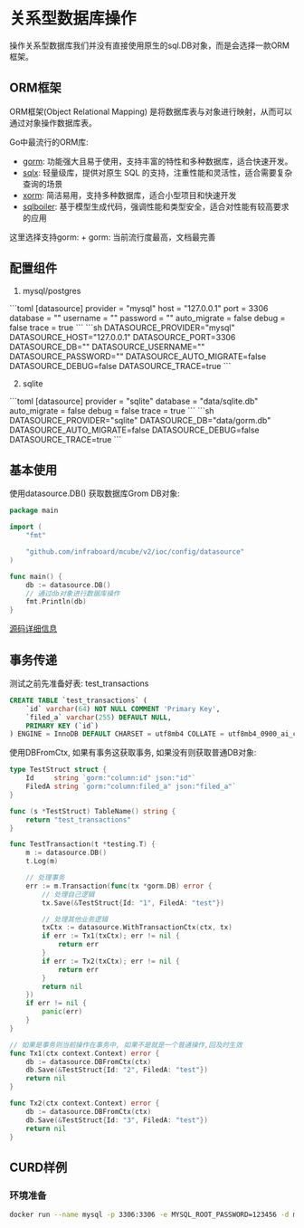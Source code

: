 
# 关系型数据库操作

操作关系型数据库我们并没有直接使用原生的sql.DB对象，而是会选择一款ORM框架。

## ORM框架

ORM框架(Object Relational Mapping) 是将数据库表与对象进行映射，从而可以通过对象操作数据库表。

Go中最流行的ORM库:
+ [gorm](https://github.com/go-gorm/gorm): 功能强大且易于使用，支持丰富的特性和多种数据库，适合快速开发。 
+ [sqlx](https://github.com/jmoiron/sqlx): 轻量级库，提供对原生 SQL 的支持，注重性能和灵活性，适合需要复杂查询的场景
+ [xorm](https://gitea.com/xorm/xorm): 简洁易用，支持多种数据库，适合小型项目和快速开发
+ [sqlboiler](https://github.com/volatiletech/sqlboiler): 基于模型生成代码，强调性能和类型安全，适合对性能有较高要求的应用

这里选择支持gorm:
	+ gorm: 当前流行度最高，文档最完善

## 配置组件

1. mysql/postgres
<Tabs>
  <Tab label="toml">
```toml
[datasource]
  provider = "mysql"
  host = "127.0.0.1"
  port = 3306
  database = ""
  username = ""
  password = ""
  auto_migrate = false
  debug = false
  trace = true
```
  </Tab>
  <Tab label="env">
```sh
DATASOURCE_PROVIDER="mysql"
DATASOURCE_HOST="127.0.0.1"
DATASOURCE_PORT=3306
DATASOURCE_DB=""
DATASOURCE_USERNAME=""
DATASOURCE_PASSWORD=""
DATASOURCE_AUTO_MIGRATE=false
DATASOURCE_DEBUG=false
DATASOURCE_TRACE=true
```
</Tab>
</Tabs>  

2. sqlite
<Tabs>
  <Tab label="toml">
```toml
[datasource]
  provider = "sqlite"
  database = "data/sqlite.db"
  auto_migrate = false
  debug = false
  trace = true
```
  </Tab>
  <Tab label="env">
```sh
DATASOURCE_PROVIDER="sqlite"
DATASOURCE_DB="data/gorm.db"
DATASOURCE_AUTO_MIGRATE=false
DATASOURCE_DEBUG=false
DATASOURCE_TRACE=true
```
</Tab>
</Tabs>  


## 基本使用

使用datasource.DB() 获取数据库Grom DB对象:
```go
package main

import (
	"fmt"

	"github.com/infraboard/mcube/v2/ioc/config/datasource"
)

func main() {
	db := datasource.DB()
	// 通过db对象进行数据库操作
	fmt.Println(db)
}
```

[源码详细信息](https://github.com/infraboard/mcube/blob/master/ioc/config/datasource/grom.go#L28-L35)

## 事务传递

测试之前先准备好表: test_transactions
```sql
CREATE TABLE `test_transactions` (
    `id` varchar(64) NOT NULL COMMENT 'Primary Key',
    `filed_a` varchar(255) DEFAULT NULL,
    PRIMARY KEY (`id`)
) ENGINE = InnoDB DEFAULT CHARSET = utf8mb4 COLLATE = utf8mb4_0900_ai_ci
```

使用DBFromCtx, 如果有事务这获取事务, 如果没有则获取普通DB对象:
```go
type TestStruct struct {
	Id     string `gorm:"column:id" json:"id"`
	FiledA string `gorm:"column:filed_a" json:"filed_a"`
}

func (s *TestStruct) TableName() string {
	return "test_transactions"
}

func TestTransaction(t *testing.T) {
	m := datasource.DB()
	t.Log(m)

	// 处理事务
	err := m.Transaction(func(tx *gorm.DB) error {
		// 处理自己逻辑
		tx.Save(&TestStruct{Id: "1", FiledA: "test"})

		// 处理其他业务逻辑
		txCtx := datasource.WithTransactionCtx(ctx, tx)
		if err := Tx1(txCtx); err != nil {
			return err
		}
		if err := Tx2(txCtx); err != nil {
			return err
		}
		return nil
	})
	if err != nil {
		panic(err)
	}
}

// 如果是事务则当前操作在事务中, 如果不是就是一个普通操作,回及时生效
func Tx1(ctx context.Context) error {
	db := datasource.DBFromCtx(ctx)
	db.Save(&TestStruct{Id: "2", FiledA: "test"})
	return nil
}

func Tx2(ctx context.Context) error {
	db := datasource.DBFromCtx(ctx)
	db.Save(&TestStruct{Id: "3", FiledA: "test"})
	return nil
}
```

## CURD样例

### 环境准备

```sh
docker run --name mysql -p 3306:3306 -e MYSQL_ROOT_PASSWORD=123456 -d mysql:8.0 --character-set-server=utf8mb4 --collation-server=utf8mb4_unicode_ci
```